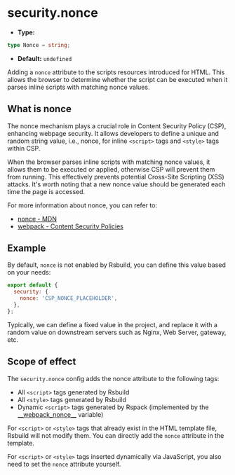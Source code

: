 # security.nonce

- **Type:**

```ts
type Nonce = string;
```

- **Default:** `undefined`

Adding a `nonce` attribute to the scripts resources introduced for HTML. This allows the browser to determine whether the script can be executed when it parses inline scripts with matching nonce values.

## What is nonce

The nonce mechanism plays a crucial role in Content Security Policy (CSP), enhancing webpage security. It allows developers to define a unique and random string value, i.e., nonce, for inline `<script>` tags and `<style>` tags within CSP.

When the browser parses inline scripts with matching nonce values, it allows them to be executed or applied, otherwise CSP will prevent them from running. This effectively prevents potential Cross-Site Scripting (XSS) attacks. It's worth noting that a new nonce value should be generated each time the page is accessed.

For more information about nonce, you can refer to:

- [nonce - MDN](https://developer.mozilla.org/en-US/docs/Web/HTML/Global_attributes/nonce)
- [webpack - Content Security Policies](https://webpack.js.org/guides/csp/)

## Example

By default, `nonce` is not enabled by Rsbuild, you can define this value based on your needs:

```js
export default {
  security: {
    nonce: 'CSP_NONCE_PLACEHOLDER',
  },
};
```

Typically, we can define a fixed value in the project, and replace it with a random value on downstream servers such as Nginx, Web Server, gateway, etc.

## Scope of effect

The `security.nonce` config adds the nonce attribute to the following tags:

- All `<script>` tags generated by Rsbuild
- All `<style>` tags generated by Rsbuild
- Dynamic `<script>` tags generated by Rspack (implemented by the [\_\_webpack_nonce\_\_](https://rspack.dev/api/runtime-api/module-variables#__webpack_nonce__) variable)

For `<script>` or `<style>` tags that already exist in the HTML template file, Rsbuild will not modify them. You can directly add the `nonce` attribute in the template.

For `<script>` or `<style>` tags inserted dynamically via JavaScript, you also need to set the `nonce` attribute yourself.
